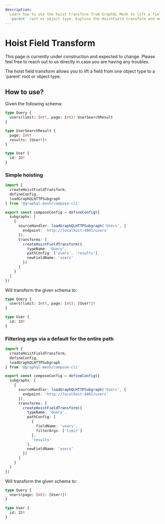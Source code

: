 ```yaml
---
description:
  Learn how to use the hoist transform from GraphQL Mesh to lift a field from one object type to a
  'parent' root or object type. Explore the HoistField transform and more.
---
```



# Hoist Field Transform

<Callout>
  This page is currently under construction and expected to change. Please feel free to reach out to
  us directly in case you are having any troubles.
</Callout>

The hoist field transform allows you to lift a field from one object type to a 'parent' root or
object type.

## How to use?

Given the following schema:

```graphql
type Query {
  users(limit: Int!, page: Int): UserSearchResult
}

type UserSearchResult {
  page: Int!
  results: [User!]!
}

type User {
  id: ID!
}
```

### Simple hoisting

```ts filename="mesh.config.ts"
import {
  createHoistFieldTransform,
  defineConfig,
  loadGraphQLHTTPSubgraph
} from '@graphql-mesh/compose-cli'

export const composeConfig = defineConfig({
  subgraphs: [
    {
      sourceHandler: loadGraphQLHTTPSubgraph('Users', {
        endpoint: 'http://localhost:4001/users'
      }),
      transforms: [
        createHoistFieldTransform({
          typeName: 'Query',
          pathConfig: ['users', 'results'],
          newFieldName: 'users'
        })
      ]
    }
  ]
})
```

Will transform the given schema to:

```graphql
type Query {
  users(limit: Int!, page: Int): [User!]!
}

type User {
  id: ID!
}
```

### Filtering args via a default for the entire path

```ts filename="mesh-config.ts"
import {
  createHoistFieldTransform,
  defineConfig,
  loadGraphQLHTTPSubgraph
} from '@graphql-mesh/compose-cli'

export const composeConfig = defineConfig({
  subgraphs: [
    {
      sourceHandler: loadGraphQLHTTPSubgraph('Users', {
        endpoint: 'http://localhost:4001/users'
      }),
      transforms: [
        createHoistFieldTransform({
          typeName: 'Query',
          pathConfig: [
            {
              fieldName: 'users',
              filterArgs: ['limit']
            },
            'results'
          ],
          newFieldName: 'users'
        })
      ]
    }
  ]
})
```

Will transform the given schema to:

```graphql
type Query {
  users(page: Int): [User!]!
}

type User {
  id: ID!
}
```
